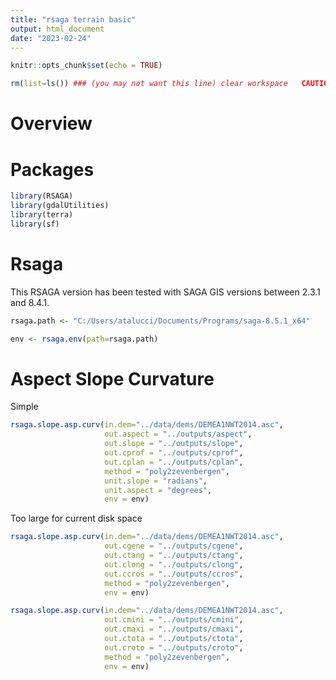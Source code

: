 ```yaml
---
title: "rsaga terrain basic"
output: html_document
date: "2023-02-24"
---
```




```r
knitr::opts_chunk$set(echo = TRUE)
```

```r
rm(list=ls()) ### (you may not want this line) clear workspace   CAUTION!!!
```
# Overview


# Packages
```r
library(RSAGA)
library(gdalUtilities)
library(terra)
library(sf)
```


# Rsaga 
This RSAGA version has been tested with SAGA GIS versions between 2.3.1 and 8.4.1.
```r
rsaga.path <- "C:/Users/atalucci/Documents/Programs/saga-8.5.1_x64"
```

```r
env <- rsaga.env(path=rsaga.path) 
```





# Aspect Slope Curvature
Simple
```r
rsaga.slope.asp.curv(in.dem="../data/dems/DEMEA1NWT2014.asc", 
                     out.aspect = "../outputs/aspect",
                     out.slope = "../outputs/slope",
                     out.cprof = "../outputs/cprof",
                     out.cplan = "../outputs/cplan",
                     method = "poly2zevenbergen",
                     unit.slope = "radians",
                     unit.aspect = "degrees",
                     env = env)
```

Too large for current disk space
```r
rsaga.slope.asp.curv(in.dem="../data/dems/DEMEA1NWT2014.asc", 
                     out.cgene = "../outputs/cgene",
                     out.ctang = "../outputs/ctang",
                     out.clong = "../outputs/clong",
                     out.ccros = "../outputs/ccros",
                     method = "poly2zevenbergen",
                     env = env)
```


```r
rsaga.slope.asp.curv(in.dem="../data/dems/DEMEA1NWT2014.asc", 
                     out.cmini = "../outputs/cmini",
                     out.cmaxi = "../outputs/cmaxi",
                     out.ctota = "../outputs/ctota",
                     out.croto = "../outputs/croto",
                     method = "poly2zevenbergen",
                     env = env)
```

